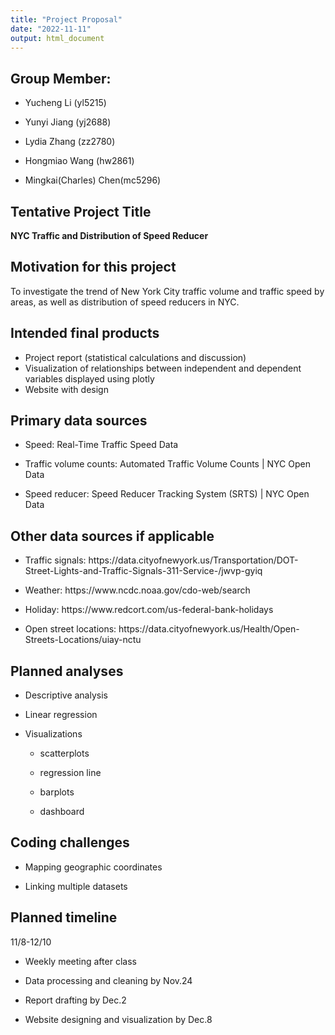 ```yaml
---
title: "Project Proposal"
date: "2022-11-11"
output: html_document
---
```


## Group Member:

* Yucheng Li (yl5215)

* Yunyi Jiang (yj2688)

* Lydia Zhang (zz2780)

* Hongmiao Wang (hw2861)

* Mingkai(Charles) Chen(mc5296)

## Tentative Project Title

**NYC Traffic and Distribution of Speed Reducer**

## Motivation for this project

To investigate the trend of New York City traffic volume and traffic speed by areas, as well as distribution of speed reducers in NYC.

## Intended final products

* Project report (statistical calculations and discussion) 
* Visualization of relationships between independent and dependent variables displayed using plotly 
* Website with design

## Primary data sources

* Speed: Real-Time Traffic Speed Data

* Traffic volume counts: Automated Traffic Volume Counts | NYC Open Data

* Speed reducer: Speed Reducer Tracking System (SRTS) | NYC Open Data

## Other data sources if applicable

* Traffic signals: https://data.cityofnewyork.us/Transportation/DOT-Street-Lights-and-Traffic-Signals-311-Service-/jwvp-gyiq

* Weather: https://www.ncdc.noaa.gov/cdo-web/search

* Holiday: https://www.redcort.com/us-federal-bank-holidays

* Open street locations: https://data.cityofnewyork.us/Health/Open-Streets-Locations/uiay-nctu

## Planned analyses

* Descriptive analysis

* Linear regression

* Visualizations

  + scatterplots 
  
  + regression line 
  
  + barplots 
  
  + dashboard

## Coding challenges

* Mapping geographic coordinates

* Linking multiple datasets

## Planned timeline

11/8-12/10

* Weekly meeting after class

* Data processing and cleaning by Nov.24

* Report drafting by Dec.2

* Website designing and visualization by Dec.8

